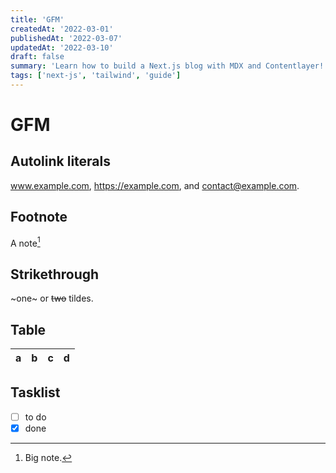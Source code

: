 ```yaml
---
title: 'GFM'
createdAt: '2022-03-01'
publishedAt: '2022-03-07'
updatedAt: '2022-03-10'
draft: false
summary: 'Learn how to build a Next.js blog with MDX and Contentlayer!'
tags: ['next-js', 'tailwind', 'guide']
---
```



# GFM

## Autolink literals

www.example.com, https://example.com, and contact@example.com.

## Footnote

A note[^1]

[^1]: Big note.

## Strikethrough

~one~ or ~~two~~ tildes.

## Table

| a | b  |  c |  d  |
| - | :- | -: | :-: |

## Tasklist

* [ ] to do
* [x] done